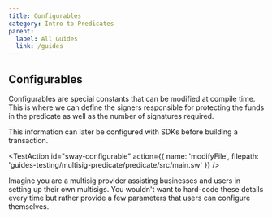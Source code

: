 ```yaml
---
title: Configurables
category: Intro to Predicates
parent:
  label: All Guides
  link: /guides
---
```


## Configurables

Configurables are special constants that can be modified at compile time. This is where we can define the signers responsible for protecting the funds in the predicate as well as the number of signatures required.

This information can later be configured with SDKs before building a transaction.

<TestAction
id="sway-configurable"
action={{
  name: 'modifyFile',
  filepath: 'guides-testing/multisig-predicate/predicate/src/main.sw'
}}
/>

<CodeImport
  file="../../examples/intro-to-predicates/predicate/src/main.sw"
  comment="configurable"
  commentType="//"
  lang="sway"
/>

Imagine you are a multisig provider assisting businesses and users in setting up their own multisigs. You wouldn't want to hard-code these details every time but rather provide a few parameters that users can configure themselves.
